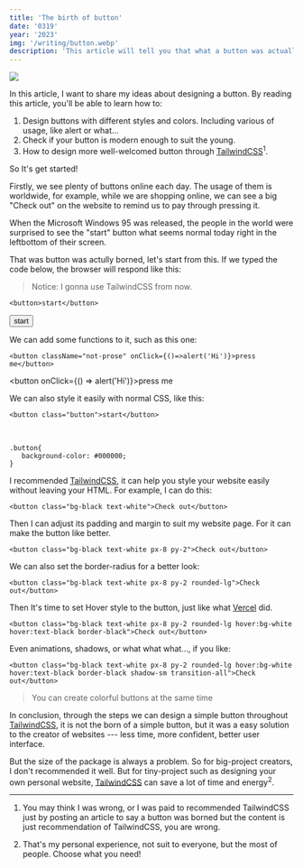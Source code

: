 ```yaml
---
title: 'The birth of button'
date: '0319'
year: '2023'
img: '/writing/button.webp'
description: 'This article will tell you that what a button was actually borned. And how to create various of button throughout the help of TailwindCSS. Get started now!'
---
```


<Image src="/writing/button.webp" />

In this article, I want to share my ideas about designing a button. By reading this article, you'll be able to learn how to:

1. Design buttons with different styles and colors. Including various of usage, like alert or what...
2. Check if your button is modern enough to suit the young.
3. How to design more well-welcomed button through [TailwindCSS](https://TailwindCSS.com)<sup>1</sup>.

So It's get started!

Firstly, we see plenty of buttons online each day. The usage of them is worldwide, for example, while we are shopping online, we can see a big "Check out" on the website to remind us to pay through pressing it.

When the Microsoft Windows 95 was released, the people in the world were surprised to see the "start" button what seems normal today right in the leftbottom of their screen.

That was button was actully borned, let's start from this. If we typed the code below, the browser will respond like this:

> Notice: I gonna use TailwindCSS from now.

```
<button>start</button>
```

<button className="not prose">start</button>

We can add some functions to it, such as this one:

```
<button className="not-prose" onClick={()=>alert('Hi')}>press me</button>
```

<button onClick={() => alert('Hi')}>press me</button>

We can also style it easily with normal CSS, like this:

```
<button class="button">start</button>
```

<br />

```
.button{
   background-color: #000000;
}
```

I recommended [TailwindCSS](https://TailwindCSS.com), it can help you style your website easily without leaving your HTML. For example, I can do this:

```
<button class="bg-black text-white">Check out</button>
```

Then I can adjust its padding and margin to suit my website page. For it can make the button like better.

```
<button class="bg-black text-white px-8 py-2">Check out</button>
```

We can also set the border-radius for a better look:

```
<button class="bg-black text-white px-8 py-2 rounded-lg">Check out</button>
```

Then It's time to set Hover style to the button, just like what [Vercel](https://vercel.com) did.

```
<button class="bg-black text-white px-8 py-2 rounded-lg hover:bg-white hover:text-black border-black">Check out</button>
```

Even animations, shadows, or what what what..., if you like:

```
<button class="bg-black text-white px-8 py-2 rounded-lg hover:bg-white hover:text-black border-black shadow-sm transition-all">Check out</button>
```

>You can create colorful buttons at the same time

In conclusion, through the steps we can design a simple button throughout [TailwindCSS](https://TailwindCSS.com), it is not the born of a simple button, but it was a easy solution to the creator of websites --- less time, more confident, better user interface.

But the size of the package is always a problem. So for big-project creators, I don't recommended it well. But for tiny-project such as designing your own personal website, [TailwindCSS](https://TailwindCSS.com) can save a lot of time and energy<sup>2</sup>.

---

1. You may think I was wrong, or I was paid to recommended TailwindCSS just by posting an article to say a button was borned but the content is just recommendation of TailwindCSS, you are wrong.

2. That's my personal experience, not suit to everyone, but the most of people. Choose what you need!

